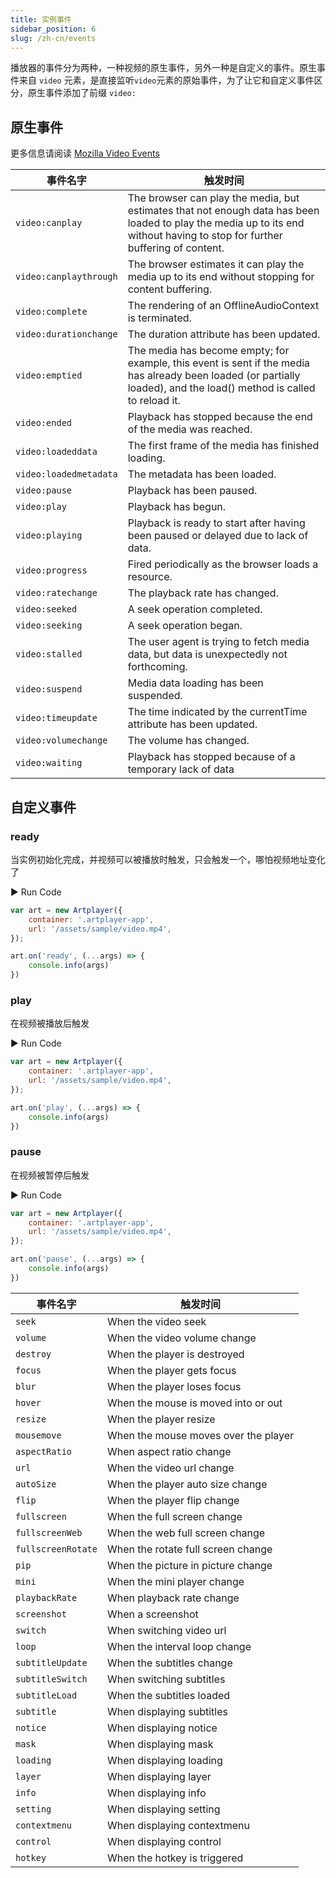 ```yaml
---
title: 实例事件
sidebar_position: 6
slug: /zh-cn/events
---
```


播放器的事件分为两种，一种视频的原生事件，另外一种是自定义的事件。原生事件来自 `video` 元素，是直接监听`video`元素的原始事件，为了让它和自定义事件区分，原生事件添加了前缀 `video:`

## 原生事件

更多信息请阅读 [Mozilla Video Events](https://developer.mozilla.org/en-US/docs/Web/HTML/Element/video#events)

| 事件名字               | 触发时间                                                                                                                                                                    |
| ---------------------- | --------------------------------------------------------------------------------------------------------------------------------------------------------------------------- |
| `video:canplay`        | The browser can play the media, but estimates that not enough data has been loaded to play the media up to its end without having to stop for further buffering of content. |
| `video:canplaythrough` | The browser estimates it can play the media up to its end without stopping for content buffering.                                                                           |
| `video:complete`       | The rendering of an OfflineAudioContext is terminated.                                                                                                                      |
| `video:durationchange` | The duration attribute has been updated.                                                                                                                                    |
| `video:emptied`        | The media has become empty; for example, this event is sent if the media has already been loaded (or partially loaded), and the load() method is called to reload it.       |
| `video:ended`          | Playback has stopped because the end of the media was reached.                                                                                                              |
| `video:loadeddata`     | The first frame of the media has finished loading.                                                                                                                          |
| `video:loadedmetadata` | The metadata has been loaded.                                                                                                                                               |
| `video:pause`          | Playback has been paused.                                                                                                                                                   |
| `video:play`           | Playback has begun.                                                                                                                                                         |
| `video:playing`        | Playback is ready to start after having been paused or delayed due to lack of data.                                                                                         |
| `video:progress`       | Fired periodically as the browser loads a resource.                                                                                                                         |
| `video:ratechange`     | The playback rate has changed.                                                                                                                                              |
| `video:seeked`         | A seek operation completed.                                                                                                                                                 |
| `video:seeking`        | A seek operation began.                                                                                                                                                     |
| `video:stalled`        | The user agent is trying to fetch media data, but data is unexpectedly not forthcoming.                                                                                     |
| `video:suspend`        | Media data loading has been suspended.                                                                                                                                      |
| `video:timeupdate`     | The time indicated by the currentTime attribute has been updated.                                                                                                           |
| `video:volumechange`   | The volume has changed.                                                                                                                                                     |
| `video:waiting`        | Playback has stopped because of a temporary lack of data                                                                                                                    |

## 自定义事件

### ready

当实例初始化完成，并视频可以被播放时触发，只会触发一个，哪怕视频地址变化了

<div className="run-code">▶ Run Code</div>

```js
var art = new Artplayer({
    container: '.artplayer-app',
    url: '/assets/sample/video.mp4',
});

art.on('ready', (...args) => {
    console.info(args)
})
```

### play

在视频被播放后触发

<div className="run-code">▶ Run Code</div>

```js
var art = new Artplayer({
    container: '.artplayer-app',
    url: '/assets/sample/video.mp4',
});

art.on('play', (...args) => {
    console.info(args)
})
```

### pause

在视频被暂停后触发

<div className="run-code">▶ Run Code</div>

```js
var art = new Artplayer({
    container: '.artplayer-app',
    url: '/assets/sample/video.mp4',
});

art.on('pause', (...args) => {
    console.info(args)
})
```

| 事件名字           | 触发时间                             |
| ------------------ | ------------------------------------ |
| `seek`             | When the video seek                  |
| `volume`           | When the video volume change         |
| `destroy`          | When the player is destroyed         |
| `focus`            | When the player gets focus           |
| `blur`             | When the player loses focus          |
| `hover`            | When the mouse is moved into or out  |
| `resize`           | When the player resize               |
| `mousemove`        | When the mouse moves over the player |
| `aspectRatio`      | When aspect ratio change             |
| `url`              | When the video url change            |
| `autoSize`         | When the player auto size change     |
| `flip`             | When the player flip change          |
| `fullscreen`       | When the full screen change          |
| `fullscreenWeb`    | When the web full screen change      |
| `fullscreenRotate` | When the rotate full screen change   |
| `pip`              | When the picture in picture change   |
| `mini`             | When the mini player change          |
| `playbackRate`     | When playback rate change            |
| `screenshot`       | When a screenshot                    |
| `switch`           | When switching video url             |
| `loop`             | When the interval loop change        |
| `subtitleUpdate`   | When the subtitles change            |
| `subtitleSwitch`   | When switching subtitles             |
| `subtitleLoad`     | When the subtitles loaded            |
| `subtitle`         | When displaying subtitles            |
| `notice`           | When displaying notice               |
| `mask`             | When displaying mask                 |
| `loading`          | When displaying loading              |
| `layer`            | When displaying layer                |
| `info`             | When displaying info                 |
| `setting`          | When displaying setting              |
| `contextmenu`      | When displaying contextmenu          |
| `control`          | When displaying control              |
| `hotkey`           | When the hotkey is triggered         |
